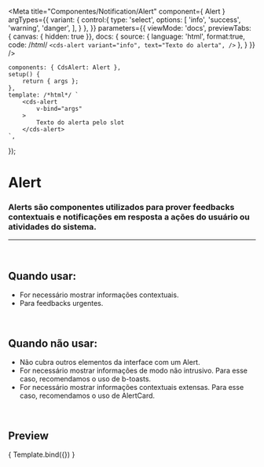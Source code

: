 
<Meta
	title="Componentes/Notification/Alert"
	component={ Alert }
	argTypes={{
		variant: {
			control:{
				type: 'select',
				options: [
					'info',
					'success',
					'warning',
					'danger',
				],
			}
		},
	}}
	parameters={{
		viewMode: 'docs',
		previewTabs: { canvas: { hidden: true }},
		docs: {
			source: {
				language: 'html',
				format:true,
				code: /*html*/ 
`<cds-alert
	variant="info",
	text="Texto do alerta",
/>`
			},
		}
	}}
/>

	components: { CdsAlert: Alert },
	setup() {
		return { args };
	},
	template: /*html*/ `
		<cds-alert
			v-bind="args" 
		>
			Texto do alerta pelo slot
		</cds-alert>
	`,
});

# Alert

### Alerts são componentes utilizados para prover feedbacks contextuais e notificações em resposta a ações do usuário ou atividades do sistema.
---
<br />

## Quando usar:
- For necessário mostrar informações contextuais.
- Para feedbacks urgentes.

<br />

## Quando não usar:
- Não cubra outros elementos da interface com um Alert.
- For necessário mostrar informações de modo não intrusivo. Para esse caso, recomendamos o uso de b-toasts.
- For necessário mostrar informações contextuais extensas. Para esse caso, recomendamos o uso de AlertCard.

<br />

## Preview

<Canvas>
	<Story
		name="Alert"
		args={{
			variant: 'info',
			text: 'Texto do alerta',
		}}
	>
		{ Template.bind({}) }
	</Story>
</Canvas>

<ArgsTable story="Alert" />